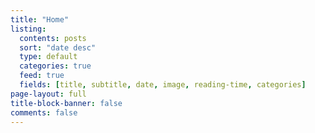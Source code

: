 ```yaml
---
title: "Home"
listing:
  contents: posts
  sort: "date desc"
  type: default
  categories: true
  feed: true
  fields: [title, subtitle, date, image, reading-time, categories]
page-layout: full
title-block-banner: false
comments: false
---
```



